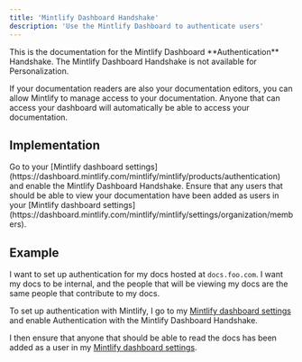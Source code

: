 ```yaml
---
title: 'Mintlify Dashboard Handshake'
description: 'Use the Mintlify Dashboard to authenticate users'
---
```


<Info>
  This is the documentation for the Mintlify Dashboard **Authentication** Handshake. The Mintlify Dashboard Handshake is not available for Personalization.
</Info>

If your documentation readers are also your documentation editors, you can allow Mintlify to manage access to your documentation. Anyone that can access
your dashboard will automatically be able to access your documentation.

## Implementation

<Steps>
  <Step title="Configure your Authentication settings">
    Go to your [Mintlify dashboard settings](https://dashboard.mintlify.com/mintlify/mintlify/products/authentication) and enable the Mintlify Dashboard Handshake.
  </Step>
  <Step title="Add users">
    Ensure that any users that should be able to view your documentation have been added as users in your
    [Mintlify dashboard settings](https://dashboard.mintlify.com/mintlify/mintlify/settings/organization/members).
  </Step>
</Steps>

## Example

I want to set up authentication for my docs hosted at `docs.foo.com`. I want my docs
to be internal, and the people that will be viewing my docs are the same people that
contribute to my docs.

To set up authentication with Mintlify, I go to my [Mintlify dashboard settings](https://dashboard.mintlify.com/mintlify/mintlify/products/authentication)
and enable Authentication with the Mintlify Dashboard Handshake.

I then ensure that anyone that should be able to read the docs has been added as a user in
my [Mintlify dashboard settings](https://dashboard.mintlify.com/mintlify/mintlify/settings/organization/members).
